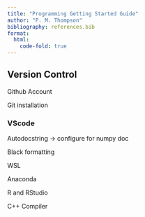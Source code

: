 ```yaml
---
title: "Programming Getting Started Guide"
author: "P. M. Thompson"
bibliography: references.bib
format:
  html:
    code-fold: true
---
```


## Version Control

Github Account

Git installation

### VScode

Autodocstring -\> configure for numpy doc

Black formatting

WSL

Anaconda

R and RStudio

C++ Compiler
